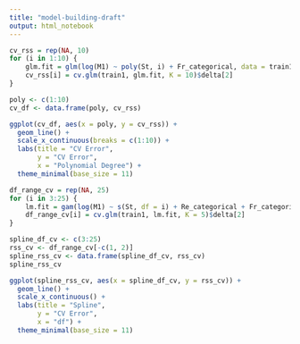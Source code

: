 ```yaml
---
title: "model-building-draft"
output: html_notebook
---
```


```r
cv_rss = rep(NA, 10)
for (i in 1:10) {
    glm.fit = glm(log(M1) ~ poly(St, i) + Fr_categorical, data = train1)
    cv_rss[i] = cv.glm(train1, glm.fit, K = 10)$delta[2]
}

poly <- c(1:10)
cv_df <- data.frame(poly, cv_rss)

ggplot(cv_df, aes(x = poly, y = cv_rss)) +
  geom_line() +
  scale_x_continuous(breaks = c(1:10)) +
  labs(title = "CV Error",
       y = "CV Error",
       x = "Polynomial Degree") +
  theme_minimal(base_size = 11)
```

```r

df_range_cv = rep(NA, 25)
for (i in 3:25) {
    lm.fit = gam(log(M1) ~ s(St, df = i) + Re_categorical + Fr_categorical, data = train1)
    df_range_cv[i] = cv.glm(train1, lm.fit, K = 5)$delta[2]
}

spline_df_cv <- c(3:25)
rss_cv <- df_range_cv[-c(1, 2)]
spline_rss_cv <- data.frame(spline_df_cv, rss_cv)
spline_rss_cv

ggplot(spline_rss_cv, aes(x = spline_df_cv, y = rss_cv)) +
  geom_line() +
  scale_x_continuous() +
  labs(title = "Spline",
       y = "CV Error",
       x = "df") +
  theme_minimal(base_size = 11)
```